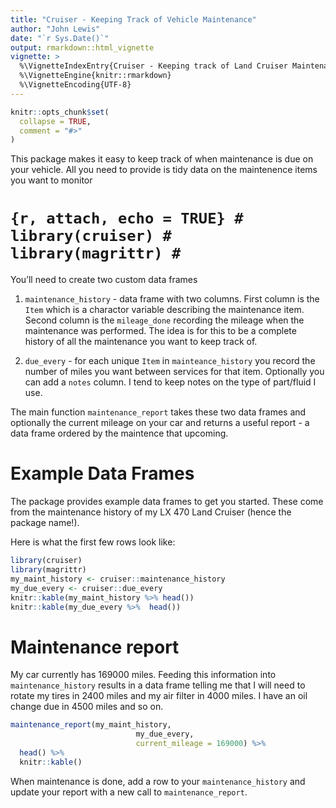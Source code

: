 ```yaml
---
title: "Cruiser - Keeping Track of Vehicle Maintenance"
author: "John Lewis"
date: "`r Sys.Date()`"
output: rmarkdown::html_vignette
vignette: >
  %\VignetteIndexEntry{Cruiser - Keeping track of Land Cruiser Maintenance}
  %\VignetteEngine{knitr::rmarkdown}
  %\VignetteEncoding{UTF-8}
---
```


```r
knitr::opts_chunk$set(
  collapse = TRUE,
  comment = "#>"
)

```

This package makes it easy to keep track of when maintenance is due on your vehicle. All you need to provide is tidy data on the maintenence items you want to monitor 

<!-- # Downloading -->
<!-- If needed, download from my githib.  -->
<!-- ```{r, download, echo = TRUE, eval= FALSE} -->
<!-- devtools::install_git('https://github.com/jrlewi/cruiser')  -->
<!-- ``` -->

# ```{r, attach, echo = TRUE}
# library(cruiser)
# library(magrittr)
# ```

You'll need to create two custom data frames

1. `maintenance_history` - data frame with two columns. First column is the `Item` which is a charactor variable describing the maintenance item. Second column is the `mileage_done` recording the mileage when the maintenance was performed. The idea is for this to be a complete history of all the maintenance you want to keep track of. 

2. `due_every` - for each unique `Item` in `mainteance_history` you record the number of miles you want between services for that item. Optionally you can add a `notes` column. I tend to keep notes on the type of part/fluid I use.

The main function `maintenance_report` takes these two data frames and optionally the current mileage on your car and returns a useful report - a data frame ordered by the maintence that upcoming. 

# Example Data Frames 

The package provides example data frames to get you started. These come from the maintenance history of my LX 470 Land Cruiser (hence the package name!).

Here is what the first few rows look like:

```r
library(cruiser)
library(magrittr)
my_maint_history <- cruiser::maintenance_history
my_due_every <- cruiser::due_every
knitr::kable(my_maint_history %>% head()) 
knitr::kable(my_due_every %>%  head())
```


# Maintenance report 

My car currently has 169000 miles. Feeding this information into `maintenance_history` results in a data frame telling me that I will need to rotate my tires in 2400 miles and my air filter in 4000 miles. I have an oil change due in 4500 miles and so on.

```r
maintenance_report(my_maint_history, 
                            my_due_every, 
                            current_mileage = 169000) %>%
  head() %>% 
  knitr::kable()
```


When maintenance is done, add a row to your `maintenance_history` and update your report with a new call to `maintenance_report`.

